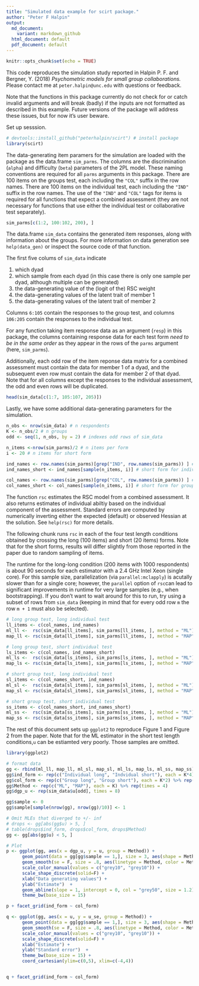```yaml
---
title: "Simulated data example for scirt package."
author: "Peter F Halpin"
output:
  md_document:
    variant: markdown_github
  html_document: default
  pdf_document: default
---
```


```r
knitr::opts_chunk$set(echo = TRUE)
```

This code reproduces the simulation study reported in Halpin P. F. and Bergner, Y. (2018) *Psychometric models for small group collaborations.* Please contact me at `peter.halpin@unc.edu` with questions or feedback.

Note that the functions in this package currently do not check for or catch invalid arguments and will break (badly) if the inputs are not formatted as described in this example. Future versions of the package will address these issues, but for now it's user beware.

Set up sesssion.

```r
# devtools::install_github("peterhalpin/scirt") # install package
library(scirt)
```

The data-generating item paramers for the simulation are loaded with the package as the data.frame `sim_parms`. The columns are the discrimination (`alpha`) and difficulty (`beta`) parameters of the 2PL model. These naming conventions are required for all `parms` arguments in this package. There are 100 items on the groups test, each including the `"COL"` suffix in the row names. There are 100 items on the individual test, each including  the `"IND"` suffix in the row names. The use of the `"IND"` and `"COL"` tags for items is required for all functions that expect a combined assessment (they are not necessary for functions that use either the individual test or collaborative test separately).

```r
sim_parms[c(1:2, 100:102, 200), ]
```

The data.frame `sim_data` contains the generated item responses, along with information about the groups. For more information on data generation see `help(data_gen)` or inspect the source code of that function.

The first five colums of `sim_data` indicate

1. which dyad
2. which sample from each dyad (in this case there is only one sample per dyad, although multiple can be generated)
3. the data-generating value of the (logit of the) RSC weight
4. the data-generating values of the latent trait of member 1
5. the data-generating values of the latent trait of member 2

Columns `6:105` contain the responses to the group test, and columns `106:205` contain the responses to the individual test.

For any function taking item response data as an argument (`resp`) in this package, the columns containing response data for each test form *need to be in the same order* as they appear in the rows of the `parms` argument (here, `sim_parms`).

Additionally, each odd row of the item reponse data matrix for a combined assessment must contain the data for member 1 of a dyad, and the subsequent even row must contain the data for member 2 of that dyad. Note that for all columns except the responses to the individual assessment, the odd and even rows will be duplicated.

```r
head(sim_data[c(1:7, 105:107, 205)])
```

Lastly, we have some additional data-generating parameters for the simulation.

```r
n_obs <- nrow(sim_data) # n respondents
K <- n_obs/2 # n groups
odd <- seq(1, n_obs, by = 2) # indexes odd rows of sim_data

n_items <-nrow(sim_parms)/2 # n items per form
i <- 20 # n items for short form

ind_names <- row.names(sim_parms)[grep("IND", row.names(sim_parms)) ] # individual test
ind_names_short <- ind_names[sample(n_items, i)] # short form for individual test

col_names <- row.names(sim_parms)[grep("COL", row.names(sim_parms)) ] # group test
col_names_short <- col_names[sample(n_items, i)] # short form for group test
```

The function `rsc` estimates the RSC model from a combined assessment. It also returns estimates of individual abiltiy based on the individual component of the assessment. Standard errors are computed by numerically inverting either the expected (default) or observed Hessian at the solution. See `help(rsc)` for more details.

The following chunk runs `rsc` in each of the four test length conditions obtained by crossing the long (100 items) and short (20 items) forms. Note that for the short forms, results will differ slightly from those reported in the paper due to random sampling of items.

The runtime for the long-long condition (200 items with 1000 respondents) is about 90 seconds for each estimator with a 2.4 GHz Intel Xeon (single core). For this sample size, parallelization (via `parallel:mclapply`) is acutally slower than for a single core; however, the `parallel` option of `rsc`can lead to significant improvements in runtime for very large samples (e.g., when bootstrapping). If you don't want to wait around for this to run, try using a subset of rows from `sim_data` (keeping in mind that for every odd row `m` the row `m + 1` must also be selected).

```r
# long group test, long individual test
ll_items <- c(col_names, ind_names)
ml_ll <-  rsc(sim_data[ll_items], sim_parms[ll_items, ], method = "ML")
map_ll <- rsc(sim_data[ll_items], sim_parms[ll_items, ], method = "MAP")

# long group test, short individual test
ls_items <- c(col_names, ind_names_short)
ml_ls <-  rsc(sim_data[ls_items], sim_parms[ls_items, ], method = "ML")
map_ls <- rsc(sim_data[ls_items], sim_parms[ls_items, ], method = "MAP")

# short group test, long individual test
sl_items <- c(col_names_short, ind_names)
ml_sl <-  rsc(sim_data[sl_items], sim_parms[sl_items, ], method = "ML")
map_sl <- rsc(sim_data[sl_items], sim_parms[sl_items, ], method = "MAP")

# short group test, short individual test
ss_items <- c(col_names_short, ind_names_short)
ml_ss <-  rsc(sim_data[ss_items], sim_parms[ss_items, ], method = "ML")
map_ss <- rsc(sim_data[ss_items], sim_parms[ss_items, ], method = "MAP")
```

The rest of this document sets up `ggplot2` to reproduce Figure 1 and 
Figure 2 from the paper. Note that for the ML estimator in the short test length conditions,`u` can be estiamted very poorly. Those samples are omitted.


```r
library(ggplot2)

# format data
gg <- rbind(ml_ll, map_ll, ml_sl, map_sl, ml_ls, map_ls, ml_ss, map_ss)
gg$ind_form <- rep(c("Individual long", "Indvidual short"), each = K*4)
gg$col_form <- rep(c("Group long", "Group short"), each = K*2) %>% rep(times = 2)
gg$Method <- rep(c("ML", "MAP"), each = K) %>% rep(times = 4)
gg$dgp_u <- rep(sim_data$u[odd], times = 8)

gg$sample <- 0
gg$sample[sample(nrow(gg), nrow(gg)/10)] <- 1

# Omit MLEs that diverged to +/- inf
# drops <- gg[abs(gg$u) > 5, ]
# table(drops$ind_form, drops$col_form, drops$Method) 
gg <- gg[abs(gg$u) < 5, ]

# Plot
p <- ggplot(gg, aes(x = dgp_u, y = u, group = Method)) +
      geom_point(data = gg[gg$sample == 1,], size = 3, aes(shape = Method, color = Method)) +
      geom_smooth(se = F, size = .8, aes(linetype = Method, color = Method)) +
      scale_color_manual(values = c("grey10", "grey10")) +
      scale_shape_discrete(solid=F) +
      xlab("Data generating values") +
      ylab("Estimate")  +
      geom_abline(slope = 1, intercept = 0, col = "grey50", size = 1.2) +
      theme_bw(base_size = 15)

p + facet_grid(ind_form ~ col_form)
```

```r
q <- ggplot(gg, aes(x = u, y = u_se, group = Method)) +
      geom_point(data = gg[gg$sample == 1,], size = 3, aes(shape = Method, color = Method)) +
      geom_smooth(se = F, size = .8, aes(linetype = Method, color = Method)) +
      scale_color_manual(values = c("grey10", "grey10")) +
      scale_shape_discrete(solid=F) +
      xlab("Estimate") +
      ylab("Standard error")  +
      theme_bw(base_size = 15) + 
      coord_cartesian(ylim=c(0,5), xlim=c(-4,4))


q + facet_grid(ind_form ~ col_form)
```
